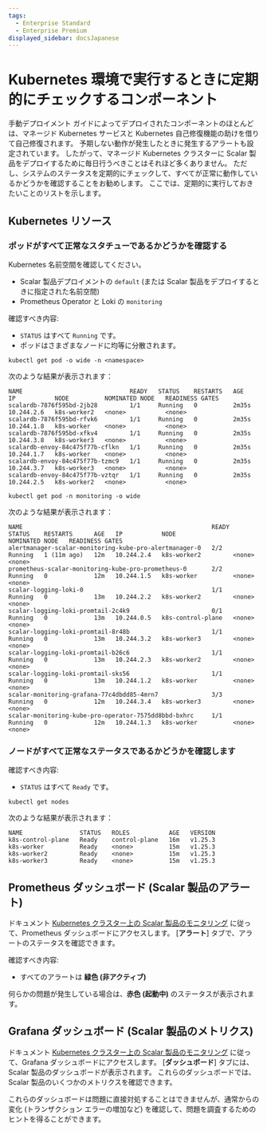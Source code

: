 ```yaml
---
tags:
  - Enterprise Standard
  - Enterprise Premium
displayed_sidebar: docsJapanese
---
```


# Kubernetes 環境で実行するときに定期的にチェックするコンポーネント


<TranslationBanner />

手動デプロイメント ガイドによってデプロイされたコンポーネントのほとんどは、マネージド Kubernetes サービスと Kubernetes 自己修復機能の助けを借りて自己修復されます。 予期しない動作が発生したときに発生するアラートも設定されています。 したがって、マネージド Kubernetes クラスターに Scalar 製品をデプロイするために毎日行うべきことはそれほど多くありません。 ただし、システムのステータスを定期的にチェックして、すべてが正常に動作しているかどうかを確認することをお勧めします。 ここでは、定期的に実行しておきたいことのリストを示します。

## Kubernetes リソース

### ポッドがすべて正常なスタチューであるかどうかを確認する

Kubernetes 名前空間を確認してください。

* Scalar 製品デプロイメントの `default` (または Scalar 製品をデプロイするときに指定された名前空間)
* Prometheus Operator と Loki の `monitoring`

確認すべき内容:

* `STATUS` はすべて `Running` です。
* ポッドはさまざまなノードに均等に分散されます。

```console
kubectl get pod -o wide -n <namespace>
```

次のような結果が表示されます：

```console
NAME                              READY   STATUS    RESTARTS   AGE     IP           NODE          NOMINATED NODE   READINESS GATES
scalardb-7876f595bd-2jb28         1/1     Running   0          2m35s   10.244.2.6   k8s-worker2   <none>           <none>
scalardb-7876f595bd-rfvk6         1/1     Running   0          2m35s   10.244.1.8   k8s-worker    <none>           <none>
scalardb-7876f595bd-xfkv4         1/1     Running   0          2m35s   10.244.3.8   k8s-worker3   <none>           <none>
scalardb-envoy-84c475f77b-cflkn   1/1     Running   0          2m35s   10.244.1.7   k8s-worker    <none>           <none>
scalardb-envoy-84c475f77b-tzmc9   1/1     Running   0          2m35s   10.244.3.7   k8s-worker3   <none>           <none>
scalardb-envoy-84c475f77b-vztqr   1/1     Running   0          2m35s   10.244.2.5   k8s-worker2   <none>           <none>
```

```console
kubectl get pod -n monitoring -o wide
```

次のような結果が表示されます：

```console
NAME                                                     READY   STATUS    RESTARTS      AGE   IP           NODE                NOMINATED NODE   READINESS GATES
alertmanager-scalar-monitoring-kube-pro-alertmanager-0   2/2     Running   1 (11m ago)   12m   10.244.2.4   k8s-worker2         <none>           <none>
prometheus-scalar-monitoring-kube-pro-prometheus-0       2/2     Running   0             12m   10.244.1.5   k8s-worker          <none>           <none>
scalar-logging-loki-0                                    1/1     Running   0             13m   10.244.2.2   k8s-worker2         <none>           <none>
scalar-logging-loki-promtail-2c4k9                       0/1     Running   0             13m   10.244.0.5   k8s-control-plane   <none>           <none>
scalar-logging-loki-promtail-8r48b                       1/1     Running   0             13m   10.244.3.2   k8s-worker3         <none>           <none>
scalar-logging-loki-promtail-b26c6                       1/1     Running   0             13m   10.244.2.3   k8s-worker2         <none>           <none>
scalar-logging-loki-promtail-sks56                       1/1     Running   0             13m   10.244.1.2   k8s-worker          <none>           <none>
scalar-monitoring-grafana-77c4dbdd85-4mrn7               3/3     Running   0             12m   10.244.3.4   k8s-worker3         <none>           <none>
scalar-monitoring-kube-pro-operator-7575dd8bbd-bxhrc     1/1     Running   0             12m   10.244.1.3   k8s-worker          <none>           <none>
```

### ノードがすべて正常なステータスであるかどうかを確認します

確認すべき内容:

* `STATUS` はすべて `Ready` です。

```console
kubectl get nodes
```

次のような結果が表示されます：

```console
NAME                STATUS   ROLES           AGE   VERSION
k8s-control-plane   Ready    control-plane   16m   v1.25.3
k8s-worker          Ready    <none>          15m   v1.25.3
k8s-worker2         Ready    <none>          15m   v1.25.3
k8s-worker3         Ready    <none>          15m   v1.25.3
```

## Prometheus ダッシュボード (Scalar 製品のアラート)

ドキュメント [Kubernetes クラスター上の Scalar 製品のモニタリング](K8sMonitorGuide.mdx) に従って、Prometheus ダッシュボードにアクセスします。 [**アラート**] タブで、アラートのステータスを確認できます。

確認すべき内容:

* すべてのアラートは **緑色 (非アクティブ)**

何らかの問題が発生している場合は、**赤色 (起動中)** のステータスが表示されます。

## Grafana ダッシュボード (Scalar 製品のメトリクス)

ドキュメント [Kubernetes クラスター上の Scalar 製品のモニタリング](K8sMonitorGuide.mdx) に従って、Grafana ダッシュボードにアクセスします。 [**ダッシュボード**] タブには、Scalar 製品のダッシュボードが表示されます。 これらのダッシュボードでは、Scalar 製品のいくつかのメトリクスを確認できます。

これらのダッシュボードは問題に直接対処することはできませんが、通常からの変化 (トランザクション エラーの増加など) を確認して、問題を調査するためのヒントを得ることができます。
